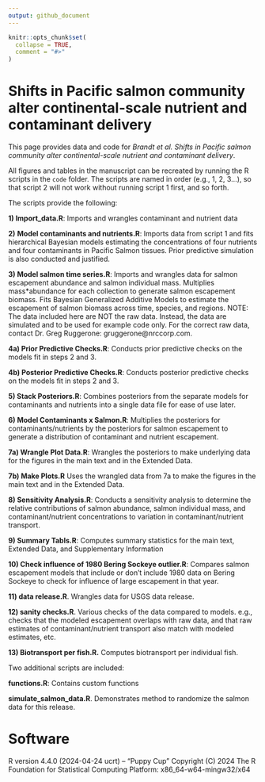 ```yaml
---
output: github_document
---
```


<!-- README.md is generated from README.Rmd. Please edit that file -->

```r
knitr::opts_chunk$set(
  collapse = TRUE,
  comment = "#>"
)
```


# Shifts in Pacific salmon community alter continental-scale nutrient and contaminant delivery

This page provides data and code for *Brandt et al. Shifts in Pacific
salmon community alter continental-scale nutrient and contaminant
delivery*.

All figures and tables in the manuscript can be recreated by running the
R scripts in the `code` folder. The scripts are named in order (e.g., 1,
2, 3…), so that script 2 will not work without running script 1 first,
and so forth.

The scripts provide the following:

**1) Import_data.R**: Imports and wrangles contaminant and nutrient data

**2)** **Model contaminants and nutrients.R**: Imports data from script
1 and fits hierarchical Bayesian models estimating the concentrations of
four nutrients and four contaminants in Pacific Salmon tissues. Prior
predictive simulation is also conducted and justified.

**3) Model salmon time series.R**: Imports and wrangles data for salmon
escapement abundance and salmon individual mass. Multiplies
mass\*abundance for each collection to generate salmon escapement
biomass. Fits Bayesian Generalized Additive Models to estimate the
escapement of salmon biomass across time, species, and regions. NOTE:
The data included here are NOT the raw data. Instead, the data are
simulated and to be used for example code only. For the correct raw
data, contact Dr. Greg Ruggerone: gruggerone@nrccorp.com.

**4a) Prior Predictive Checks.R**: Conducts prior predictive
checks on the models fit in steps 2 and 3.

**4b) Posterior Predictive Checks.R**: Conducts posterior predictive
checks on the models fit in steps 2 and 3.

**5) Stack Posteriors.R**: Combines posteriors from the separate models
for contaminants and nutrients into a single data file for ease of use
later.

**6) Model Contaminants x Salmon.R**: Multiplies the posteriors for
contaminants/nutrients by the posteriors for salmon escapement to
generate a distribution of contaminant and nutrient escapement.

**7a) Wrangle Plot Data.R**: Wrangles the posteriors to make underlying data for the figures in the main text and in the Extended Data.

**7b) Make Plots.R** Uses the wrangled data from 7a to make the figures in the main text and in the Extended Data.

**8) Sensitivity Analysis.R**: Conducts a sensitivity analysis to
determine the relative contributions of salmon abundance, salmon
individual mass, and contaminant/nutrient concentrations to variation in
contaminant/nutrient transport.

**9) Summary Tabls.R**: Computes summary statistics for the main text,
Extended Data, and Supplementary Information

**10) Check influence of 1980 Bering Sockeye outlier.R**: Compares
salmon escapement models that include or don’t include 1980 data on
Bering Sockeye to check for influence of large escapement in that year.

**11) data release.R**. Wrangles data for USGS data release.

**12) sanity checks.R**. Various checks of the data compared to models.
e.g., checks that the modeled escapement overlaps with raw data, and
that raw estimates of contaminant/nutrient transport also match with
modeled estimates, etc.

**13) Biotransport per fish.R.** Computes biotransport per individual
fish.

Two additional scripts are included:

**functions.R**: Contains custom functions

**simulate_salmon_data.R**. Demonstrates method to randomize the salmon
data for this release.


# Software
R version 4.4.0 (2024-04-24 ucrt) -- "Puppy Cup"
Copyright (C) 2024 The R Foundation for Statistical Computing
Platform: x86_64-w64-mingw32/x64
